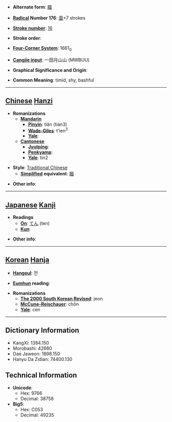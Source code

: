 * '''Alternate form''': [[腼]]

* '''[[Wiktionary:Chinese radical index| Radical]] Number 176''': [[Wiktionary:Chinese radical index 面|面]]+7 strokes

* '''[[Wiktionary:Chinese total strokes index|Stroke number]]''': [[Wiktionary:Chinese total strokes index 16|16]]

* '''Stroke order''': 

* '''[[Wiktionary:Chinese four corner index|Four-Corner System]]''': 1661<sub>0</sub>

* '''[[Wiktionary:Chinese Cangjie index|Cangjie input]]''': 一田月山山 (MWBUU)

* '''Graphical Significance and Origin''': 

* '''Common Meaning''': timid, shy, bashful

----

== [[Chinese]] [[Hanzi]] ==

* '''Romanizations'''
** '''[[Mandarin]]'''
*** '''[[Pinyin]]''': tiǎn (tian3)
*** '''[[Wade-Giles]]''': t'ien<sup>3</sup>
*** '''[[Yale]]''': 
** '''[[Cantonese]]'''
*** '''[[Jyutping]]''':
*** '''[[Penkyamp]]''': 
*** '''[[Yale]]''': tin2

* '''Style''': [[Traditional Chinese]] 
** '''[[Simplified Chinese|Simplified]] equivalent''': [[腼]]

* '''Other info''': 

----

== [[Japanese]] [[Kanji]] ==

* '''Readings'''
** '''[[On]]''': [[てん]] (ten)
** '''[[Kun]]''': 

* '''Other info''':  

----

== [[Korean]] [[Hanja]] ==

* '''[[Hangeul]]''': 전

* '''[[Eumhun]] reading''': 

* '''Romanizations'''
** '''[[The 2000 South Korean Revised Romanization|The 2000 South Korean Revised]]''': jeon
** '''[[McCune-Reischauer]]''': chŏn
** '''[[Yale]]''': cen

----

== Dictionary Information ==

* KangXi: 1384.150
* Morobashi: 42660
* Dae Jaweon: 1898.150
* Hanyu Da Zidian: 74400.130

== Technical Information ==

* '''Unicode''':
** Hex: 9766
** Decimal: 38758
* '''Big5''':
** Hex: C053
** Decimal: 49235